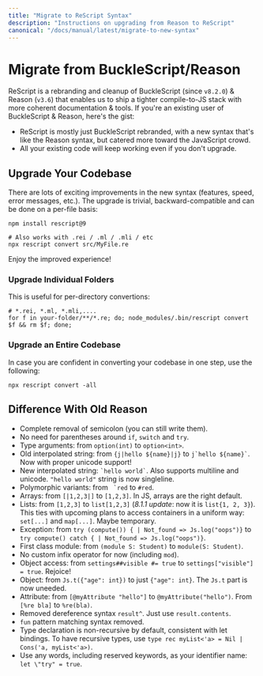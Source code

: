 ```yaml
---
title: "Migrate to ReScript Syntax"
description: "Instructions on upgrading from Reason to ReScript"
canonical: "/docs/manual/latest/migrate-to-new-syntax"
---
```


# Migrate from BuckleScript/Reason

ReScript is a rebranding and cleanup of BuckleScript (since `v8.2.0`) & Reason (`v3.6`) that enables us to ship a tighter compile-to-JS stack with more coherent documentation & tools. If you're an existing user of BuckleScript & Reason, here's the gist:

- ReScript is mostly just BuckleScript rebranded, with a new syntax that's like the Reason syntax, but catered more toward the JavaScript crowd.
- All your existing code will keep working even if you don't upgrade.

## Upgrade Your Codebase

There are lots of exciting improvements in the new syntax (features, speed, error messages, etc.). The upgrade is trivial, backward-compatible and can be done on a per-file basis:

```
npm install rescript@9

# Also works with .rei / .ml / .mli / etc
npx rescript convert src/MyFile.re
```

Enjoy the improved experience!

### Upgrade Individual Folders

This is useful for per-directory convertions:

```console
# *.rei, *.ml, *.mli,....
for f in your-folder/**/*.re; do; node_modules/.bin/rescript convert $f && rm $f; done;
```

### Upgrade an Entire Codebase

In case you are confident in converting your codebase in one step, use the following:

```
npx rescript convert -all
```


## Difference With Old Reason

- Complete removal of semicolon (you can still write them).
- No need for parentheses around `if`, `switch` and `try`.
- Type arguments: from `option(int)` to `option<int>`.
- Old interpolated string: from `{j|hello ${name}|j}` to `` j`hello ${name}` ``. Now with proper unicode support!
- New interpolated string: `` `hello world` ``. Also supports multiline and unicode. `"hello world"` string is now singleline.
- Polymorphic variants: from `` `red`` to `#red`.
- Arrays: from `[|1,2,3|]` to `[1,2,3]`. In JS, arrays are the right default.
- Lists: from `[1,2,3]` to `list[1,2,3]` (_8.1.1 update_: now it is `list{1, 2, 3}`). This ties with upcoming plans to access containers in a uniform way: `set[...]` and `map[...]`. Maybe temporary.
- Exception: from `try (compute()) { | Not_found => Js.log("oops")}` to `try compute() catch { | Not_found => Js.log("oops")}`.
- First class module: from `(module S: Student)` to `module(S: Student)`.
- No custom infix operator for now (including `mod`).
- Object access: from `settings##visible #= true` to `settings["visible"] = true`. Rejoice!
- Object: from `Js.t({"age": int})` to just `{"age": int}`. The `Js.t` part is now uneeded.
- Attribute: from `[@myAttribute "hello"]` to `@myAttribute("hello")`. From `[%re bla]` to `%re(bla)`.
- Removed dereference syntax `result^`. Just use `result.contents`.
- `fun` pattern matching syntax removed.
- Type declaration is non-recursive by default, consistent with let bindings. To have recursive types, use `type rec myList<'a> = Nil | Cons('a, myList<'a>)`.
- Use any words, including reserved keywords, as your identifier name: `let \"try" = true`.
